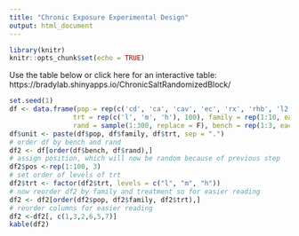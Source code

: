 ```yaml
---
title: "Chronic Exposure Experimental Design"
output: html_document
---
```

```r
library(knitr)
knitr::opts_chunk$set(echo = TRUE)
```

Use the table below or click here for an interactive table: https://bradylab.shinyapps.io/ChronicSaltRandomizedBlock/
```r
set.seed(1)
df <- data.frame(pop = rep(c('cd', 'ca', 'cav', 'ec', 'rx', 'rhb', 'l2', 'bs', 'kea', 'don'), 10, each = 3),
                trt = rep(c('l', 'm', 'h'), 100), family = rep(1:10, each = 30),  
                rand = sample(1:300, replace = F), bench = rep(1:3, each = 100))
df$unit <- paste(df$pop, df$family, df$trt, sep = ".")
# order df by bench and rand
df2 <- df[order(df$bench, df$rand),]
# assign position, which will now be random because of previous step 
df2$pos <-rep(1:100, 3)
# set order of levels of trt
df2$trt <- factor(df2$trt, levels = c("l", "m", "h"))
# now reorder df2 by family and treatment so for easier reading
df2 <- df2[order(df2$pop, df2$family, df2$trt),]
# reorder columns for easier reading
df2 <-df2[, c(1,3,2,6,5,7)]
kable(df2)

```